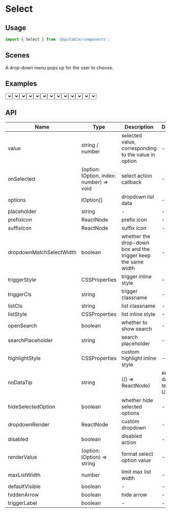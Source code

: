 
<Meta title="en/components/Select" />

# Select

## Usage

```jsx
import { Select } from '@apitable/components';
```

## Scenes

A drop-down menu pops up for the user to choose.

## Examples

<Canvas>
<ThemeToggle lang="en">
    <Select
        options={[
            { label: 'option 1', value: 'val1' },
            { label: 'option 2', value: 'val2' },
            { label: 'option 3', value: 'val3' },
        ]}
        value="val2"
    />
</ThemeToggle>
</Canvas>

### Select action callback

<Canvas>
    <ThemeToggle lang="en">
        <Select
            options={[
                { label: 'option 1', value: 'val1' },
                { label: 'option 2', value: 'val2' },
                { label: 'option 3', value: 'val3' },
            ]}
            value="val2"
            onSelected={(option) => {
                alert(option);
            }}
        />
    </ThemeToggle>
</Canvas>

### Placeholder

<Canvas>
<ThemeToggle lang="en">
  <Select
      placeholder="choose option"
      options={[
          { label: 'option 1', value: 'val1' },
          { label: 'option 2', value: 'val2' },
          { label: 'option 3', value: 'val3' },
      ]}
  />
</ThemeToggle>
</Canvas>

### Custom width

In some cases, dropdown list needs to be customized according to the length of the content. If so, you can set the `dropdownMatchSelectWidth` property to `false` (with a maximum width limit):
<Canvas>
<ThemeToggle lang="en">
    <Select
        options={[
            { label: 'option 1 long long long long long', value: 'val1' },
            { label: 'option 2', value: 'val2' },
            { label: 'option 3', value: 'val3' },
        ]}
        value="val1"
        dropdownMatchSelectWidth={false}
        triggerStyle={{ width: 100 }}
    />
</ThemeToggle>
</Canvas>

<Canvas>
<ThemeToggle lang="en">
    <Select
        options={[
            { label: 'option 1 long long long long long', value: 'val1' },
            { label: 'option 2', value: 'val2' },
            { label: 'option 3', value: 'val3' },
        ]}
        value="val1"
        dropdownMatchSelectWidth
        triggerStyle={{ width: 100 }}
    />
</ThemeToggle>
</Canvas>


### Option with icon

Each option can set its own pre-icon and suffix-icon, the Icon is imported from the `@apitable/icons` library.

When the selected option has an icon, the icon will be displayed by default.

<Canvas>
<ThemeToggle lang="en">
    <Select
        options={[
            { label: 'test label 1', value: 'opt1', prefixIcon: <StarOutlined />, suffixIcon: <StarOutlined /> },
            { label: 'test label 2', value: 'opt2', prefixIcon: <StarOutlined />, suffixIcon: <StarOutlined /> },
        ]}
        value="opt1"
        dropdownMatchSelectWidth={false}
        triggerStyle={{ width: 100 }}
    />
</ThemeToggle>
</Canvas>

Note that the trigger itself can also specify the pre-Icon and suffix-Icon. When the selected result also has the corresponding Icon passed in, the Icon specified by the trigger will be higher than the Icon weight of the option.

### Option dosabled

When an option cannot be selected, the disabled state can be set for the option, and a reason for not being selected can be provided. When the mouse hovers over the content area, the reason will be displayed.

When an option is too long and the content is not displayed completely, an ellipsis will appear. At this time, hovering over the option will display the complete content of the current option. If the option is disabled at this moment, the weight of disabledTip will be higher than the content.

<Canvas>
<ThemeToggle lang="en">
    <Select
        options={[
            {
                label: 'option disable',
                value: 'val1',
                disabled: true,
            },
            { label: 'option 1', value: 'val2' },
            { label: 'option 2', value: 'val3' },
        ]}
        value={'val2'}
        dropdownMatchSelectWidth={false}
        triggerStyle={{ width: 100 }}
    />
</ThemeToggle>
</Canvas>

Set disabled tips:

<Canvas>
<ThemeToggle lang="en">
    <Select
        options={[
            {
                label: 'option disable',
                value: 'val1',
                disabled: true,
                disabledTip: 'show disbale tips'
            },
            { label: 'option 1', value: 'val2' },
            { label: 'option 2', value: 'val3' },
        ]}
        value={'val2'}
        dropdownMatchSelectWidth={false}
        triggerStyle={{ width: 100 }}
    />
</ThemeToggle>
</Canvas>


The suffix-icon of an option is special. When an option is in the `disabled` state, the pre-icon and the text part will turn gray, but the post-icon will keep the original color. And the rear Icon can also have its own hover.

Status prompt, just pass the content in `suffixIconTip`.

<Canvas>
<ThemeToggle lang="en">
    <Select
        options={[
            {
                label: 'option disable',
                value: 'val1',
                disabled: true,
                suffixIcon: (
                    <Tooltip content={'disabled description'}>
                      <span style={{ display: 'flex', alignItems: 'center' }}>
                        <WarnCircleFilled color="#FFAB00" />
                      </span>
                    </Tooltip>
                ),
            },
            { label: 'option 2', value: 'val2' },
            { label: 'option 3', value: 'val3' },
        ]}
        value={'val2'}
        dropdownMatchSelectWidth={false}
        triggerStyle={{ width: 100 }}
    />
</ThemeToggle>
</Canvas>

## Select disbaled

<Canvas>
<ThemeToggle lang="en">
    <Select
        options={[
            {
                label: 'label 1',
                value: 'opt',
                prefixIcon: <StarOutlined />,
                suffixIcon: (
                    <Tooltip content={'disabled description'}>
                        <span style={{ display: 'flex', alignItems: 'center' }}>
                          <WarnCircleFilled color="#FFAB00" />
                        </span>
                    </Tooltip>
                ),
            },
        ]}
        value="opt"
        triggerStyle={{ width: 100 }}
        disabled
    />
</ThemeToggle>
</Canvas>

### Search option and hightligh keyword

> The search is case insensitive in English.

<Canvas>
<ThemeToggle lang="en">
    <Select
        options={[
            { label: 'abcdefg', value: 'opt1' },
            { label: 'ABCDEFG', value: 'opt2' },
        ]}
        value={'opt1'}
        dropdownMatchSelectWidth
        triggerStyle={{ width: 100 }}
        searchPlaceholder="search options"
        openSearch
    />
</ThemeToggle>
</Canvas>

### Update hightligh keyword style

<Canvas>
<ThemeToggle lang="en">
    <Select
        options={[
            { label: 'abcdefg', value: 'opt1' },
            { label: 'ABCDEFG', value: 'opt2' },
        ]}
        value={'opt1'}
        dropdownMatchSelectWidth
        triggerStyle={{ width: 100 }}
        highlightStyle={{
            backgroundColor: '#7B67EE',
            color: '#fff'
        }}
        searchPlaceholder="search options"
        openSearch
    />
</ThemeToggle>
</Canvas>

### Format Selected option

Get option user name by `renderValue` function:

<Canvas>
<ThemeToggle lang="en">
    <Select
        options={[
            { label: 'Tom-male', value: 'opt1' },
            { label: 'Jonson-male', value: 'opt2' },
            { label: 'Allen-female', value: 'opt3' },
        ]}
        value={'opt1'}
        dropdownMatchSelectWidth
        triggerStyle={{ width: 100 }}
        renderValue={(option) => {
            return option.label.split('-')[0];
        }}
    />
</ThemeToggle>
</Canvas>

### Select.Option

Instead of using the `options` props, you can add options through sub-elements, as follows:

<Canvas>
<ThemeToggle lang="en">
    <Select
        value="opt1"
        dropdownMatchSelectWidth
        triggerStyle={{ width: 100 }}
    >
        <Select.Option value="opt1">label 1</Select.Option>
        <Select.Option value="opt2">label 2</Select.Option>
        <Select.Option value="opt3" disabled>label 3</Select.Option>
    </Select>
    
</ThemeToggle>
</Canvas>

## API

| Name                     | Type                                     | Description                                                   | Default               |
|--------------------------|------------------------------------------|---------------------------------------------------------------|-----------------------|
| value                    | string / number                          | selected value, corresponding to the value in option          | -                     |
| onSelected               | (option: IOption, index: number) => void | select action callback                                        | -                     |
| options                  | IOption[]                                | dropdown list data                                            | -                     |
| placeholder              | string                                   | -                                                             | -                     |
| prefixIcon               | ReactNode                                | prefix icon                                                   | -                     |
| suffixIcon               | ReactNode                                | suffix icon                                                   | -                     |
| dropdownMatchSelectWidth | boolean                                  | whether the drop-down box and the trigger keep the same width | -                     |
| triggerStyle             | CSSProperties                            | trigger inline style                                          | -                     |
| triggerCls               | string                                   | trigger classname                                             | -                     |
| listCls                  | string                                   | list classname                                                | -                     |
| listStyle                | CSSProperties                            | list inline style                                             | -                     |
| openSearch               | boolean                                  | whether to show search                                        | -                     |
| searchPlaceholder        | string                                   | search placeholder                                            | -                     |
| highlightStyle           | CSSProperties                            | custom highlight inline style                                 | -                     |
| noDataTip                | string                                   | (() => ReactNode)                                             | empty data text or UI |  |
| hideSelectedOption       | boolean                                  | whether hide selected options                                 | -                     |
| dropdownRender           | ReactNode                                | custom dropdown                                               | -                     |
| disabled                 | boolean                                  | disabled action                                               | -                     |
| renderValue              | (option: IOption) => string              | format select option value                                    | -                     |
| maxListWidth             | number                                   | limit max list width                                          | -                     |
| defaultVisible           | boolean                                  | -                                                             | -                     |
| hiddenArrow              | boolean                                  | hide arrow                                                    | -                     |
| triggerLabel             | boolean                                  | -                                                             | -                     |

